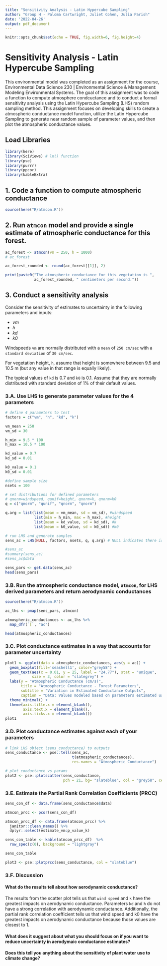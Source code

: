 ```yaml
---
title: "Sensitivity Analysis - Latin Hypercube Sampling"
author: "Group H - Paloma Cartwright, Juliet Cohen, Julia Parish"
date: '2022-04-26'
output: pdf_document
---
```


```r
knitr::opts_chunk$set(echo = TRUE, fig.width=6, fig.height=4)
```

# Sensitivity Analysis - Latin Hypercube Sampling

This environmental model was completed as an assignment for the course, Environmental Data Science 230 | Environmental Science & Management: Modeling Environmental Systems. The goal of this assignment was to code a function to compute atmosphere condcuctance and to conduct a formal sensitivity analysis using the Latin Hypercube Sampling (LHS) random sampling method. This assignment focuses on developing skills to create a atmospheric conductance model function, utilize the Latin Hypercube Sampling to generate near random sample of parameter values, and then plot the atmospheric conductance values.

## Load Libraries
```r
library(here)
library(SciViews) # ln() function
library(pse)
library(purrr)
library(ppcor)
library(kableExtra)
```

## 1. Code a function to compute atmospheric conductance

```r
source(here("R/atmcon.R"))
```

## 2. Run `atmcon` model and provide a single estimate of atmospheric conductance for this forest.  

```r
ac_forest <- atmcon(vm = 250, h = 1000)
# ac_forest

ac_forest_rounded <- round(ac_forest[[1]], 2)

print(paste0("The atmospheric conductance for this vegetation is ", 
             ac_forest_rounded, " centimeters per second."))
```

\newpage 
## 3. Conduct a sensitivity analysis
Consider the sensitivity of estimates to uncertainty in the following parameters and inputs:

- *vm*
- *h*
- *kd*
- *k0*

Windspeeds `vm` are normally distributed with a `mean` of `250 cm/sec` with a `standard deviation` of `30 cm/sec`.

For vegetation height, `h`, assume that height is somewhere between 9.5 and 10.5 m (but any value in that range is equally likely).

The typical values of `kd` is 0.7 and `k0` is 0.1. Assume that they are normally distributed with standard deviation of 1% of their default values.

### 3.A. Use LHS to generate parameter values for the 4 parameters
```r
# define 4 parameters to test
factors = c("vm", "h", "kd", "k")

vm_mean = 250
vm_sd = 30

h_min = 9.5 * 100
h_max = 10.5 * 100

kd_value = 0.7
kd_sd = 0.01

k0_value = 0.1 
k0_sd = 0.01 

#define sample size
nsets = 100

# set distributions for defined parameters
# qnorm=windspeed, qunif=height, qnorm=k, qnorm=k0
q = c("qnorm", "qunif", "qnorm", "qnorm")

q.arg = list(list(mean = vm_mean, sd = vm_sd), #windspeed
             list(min = h_min, max = h_max), #height
             list(mean = kd_value, sd = kd_sd), #k
             list(mean = k0_value, sd = k0_sd)) #k0
```

```r
# run LHS and generate samples
sens_ac = LHS(NULL, factors, nsets, q, q.arg) # NULL indicates there is no model

#sens_ac
#summary(sens_ac)
#sens_ac$data

sens_pars <- get.data(sens_ac)
head(sens_pars)
```

### 3.B. Run the atmospheric conductance model, `atmcon`, for LHS derived parameters and return aerodynamic conductances

```r
source(here("R/atmcon.R"))

ac_lhs <- pmap(sens_pars, atmcon)
```

```r
atmospheric_conductances <- ac_lhs %>% 
  map_dfr(`[`, "ac")

head(atmospheric_conductances)
```

### 3.C. Plot conductance estimates in a way that accounts for parameter uncertainty

```r

plot1 <- ggplot(data = atmospheric_conductances, aes(y = ac)) +
  geom_boxplot(fill='seashell1', color="grey58") +
  geom_text(aes(x = 0.01, y = 25, label = "24.77"), stat = "unique", 
            size = 3, color = "slategrey") +
  labs(y = "Atmospheric Conductance (cm/s)",
       title = "Atmospheric Conductance - Forest Parameters",
       subtitle = "Variation in Estimated Conductance Outputs",
       caption = "Data: Values modeled based on parameters estimated using LHS.") +
  theme_minimal() +
  theme(axis.title.x = element_blank(), 
        axis.text.x = element_blank(),
        axis.ticks.x = element_blank()) 
plot1
```

### 3.D. Plot conductance estimates against each of your parameters

```r
# link LHS object (sens_conductance) to outputs
sens_conductance <- pse::tell(sens_ac, 
                              t(atmospheric_conductances),
                              res.names = "Atmospheric Conductance")

# plot conductance vs params
plot2 <- pse::plotscatter(sens_conductance, 
                          pch = 21, bg= "slateblue", col = "grey58", cex = 0.9)
```


\newpage

### 3.E. Estimate the Partial Rank Correlation Coefficients (PRCC)

```r
sens_con_df <- data.frame(sens_conductance$data)

atmcon_prcc <- pcor(sens_con_df)

atmcon_prcc_df <- data.frame(atmcon_prcc) %>% 
  janitor::clean_names() %>% 
  dplyr::select(estimate_vm:p_value_k)

```

```r
sens_con_table <- kable(atmcon_prcc_df)  %>% 
  row_spec(c(0), background = "lightgray")

sens_con_table
```

\newpage

```r

plot3 <- pse::plotprcc(sens_conductance, col = "slateblue")
```


### 3.F. Discussion

#### What do the results tell about how aerodynamic conductance?

The results from the scatter plot tells us that `wind speed` and `k` have the greatest impacts on aerodynamic conductance. Parameters `kd` and `h` do not have a strong correlation with aerodynamic conductance. Additionally, the partial rank correlation coefficient tells us that wind speed and k0 have the greatest impacts on aerodynamic conductance because those values are closest to 1. 

#### What does it suggest about what you should focus on if you want to reduce uncertainty in aerodymaic conductance estimates? 





#### Does this tell you anything about the sensitivity of plant water use to climate change?






